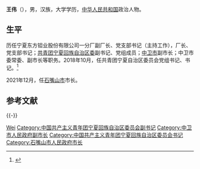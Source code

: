 {{Otheruses|other=名为王伟的其它人物|王伟}}
'''王伟'''（{{bd|1976年|3月|catIdx=Wang王}}），男，汉族，大学学历，[[中华人民共和国|中华人民共和国]]政治人物。

== 生平 ==
历任宁夏东方钽业股份有限公司一分厂副厂长、党支部书记（主持工作），厂长、党支部书记；[[共青团宁夏回族自治区委|共青团宁夏回族自治区委]]副书记、党组成员；[[中卫市|中卫市]]副市长；中卫市委常委、副市长等职务。2018年10月，任共青团宁夏自治区委员会党组书记、书记。<ref>{{cite news|url=http://district.ce.cn/newarea/sddy/201810/08/t20181008_30451786.shtml|title=王伟任宁夏自治区团委书记|date=2018-10-08|publisher=中国经济网|accessdate=2021-03-31|archive-date=2022-01-18|archive-url=https://web.archive.org/web/20220118085138/http://district.ce.cn/newarea/sddy/201810/08/t20181008_30451786.shtml|dead-url=no}}</ref>

2021年12月，任[[石嘴山市|石嘴山市]]市长。

== 参考文献 ==
{{reflist}}

{{-}}
{{start box}}
{{s-gov|prc}}
{{s-before|[[张利_(1976年)|张利]]}}
{{s-title|[[石嘴山市人民政府|石嘴山市人民政府]]市长|2021年12月－}}
{{s-inc}}
{{s-civ}}
{{s-before|[[赵涛_(1975年)|赵涛]]}}
{{s-title|[[中国共产主义青年团宁夏回族自治区委员会|中国共产主义青年团宁夏回族自治区委员会]]书记|2018年10月－2021年4月}}
{{s-after|[[龚雪飞|龚雪飞]]}}
{{end box}}

{{各省级行政区团委书记}}
{{中国政治人物小作品}}
{{DEFAULTSORT:Wang王}}
[[Category:王姓|Wei]]
[[Category:中国共产主义青年团宁夏回族自治区委员会副书记|Category:中国共产主义青年团宁夏回族自治区委员会副书记]]
[[Category:中卫市人民政府副市长|Category:中卫市人民政府副市长]]
[[Category:中国共产主义青年团宁夏回族自治区委员会书记|Category:中国共产主义青年团宁夏回族自治区委员会书记]]
[[Category:石嘴山市人民政府市长|Category:石嘴山市人民政府市长]]